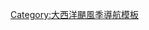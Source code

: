{{Hurricane_season_bar_start|year=1960}}
{{Hurricane_season_bar_button|buttonspacing=0.25em|intensity={{Storm_colour|SS}}|stormname=一|strength=SS|linkname=1960年德克萨斯热带风暴|storminitial=1}}
{{Hurricane_season_bar_button|buttonspacing=0.25em|intensity={{Storm_colour|cat2}}|stormname=艾比|strength=飓风|linkname=1960年飓风艾比|storminitial=A}}
{{Hurricane_season_bar_button|buttonspacing=0.25em|intensity={{Storm_colour|SS}}|stormname=布伦达|strength=热带风暴|linkname=热带风暴布伦达|storminitial=B}}
{{Hurricane_season_bar_button|buttonspacing=0.25em|intensity={{Storm_colour|cat1}}|stormname=克莱奥|strength=飓风|linkname=1960年大西洋飓风季#飓风克莱奥|storminitial=C}}
{{Hurricane_season_bar_button|buttonspacing=0.25em|intensity={{Storm_colour|cat5}}|stormname=唐娜|strength=飓风|linkname=飓风唐娜|storminitial=D}}
{{Hurricane_season_bar_button|buttonspacing=0.25em|intensity={{Storm_colour|cat5}}|stormname=埃塞尔|strength=飓风|linkname=1960年飓风埃塞尔|storminitial=E}}
{{Hurricane_season_bar_button|buttonspacing=0.25em|intensity={{Storm_colour|SS}}|stormname=佛罗伦萨|strength=SS|linkname=1960年大西洋飓风季#热带风暴佛罗伦萨|storminitial=F}}
{{Hurricane_season_bar_end}}<noinclude>
[[Category:大西洋颶風季導航模板]]
</noinclude>